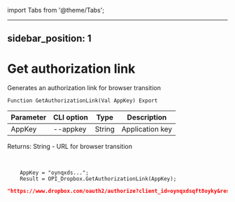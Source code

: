 ﻿import Tabs from '@theme/Tabs';

---
sidebar_position: 1
---

# Get authorization link
 Generates an authorization link for browser transition



`Function GetAuthorizationLink(Val AppKey) Export`

  | Parameter | CLI option | Type | Description |
  |-|-|-|-|
  | AppKey | --appkey | String | Application key |

  
  Returns:  String - URL for browser transition

<br/>




```bsl title="Code example"
    AppKey = "oynqxds...";
    Result = OPI_Dropbox.GetAuthorizationLink(AppKey);
```
 



```json title="Result"
"https://www.dropbox.com/oauth2/authorize?client_id=oynqxdsqft8oyky&response_type=code&token_access_type=offline"
```
